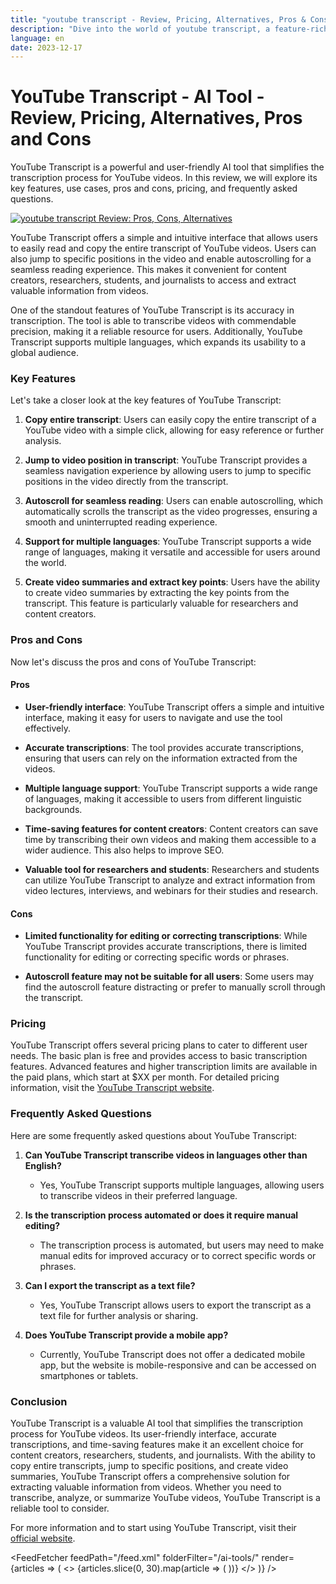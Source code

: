 ```yaml
---
title: "youtube transcript - Review, Pricing, Alternatives, Pros & Cons"
description: "Dive into the world of youtube transcript, a feature-rich AI tool. Learn about its features, pricing, and how it's making an impact. Don't miss out!"
language: en
date: 2023-12-17
---
```


# YouTube Transcript - AI Tool - Review, Pricing, Alternatives, Pros and Cons
        
YouTube Transcript is a powerful and user-friendly AI tool that simplifies the transcription process for YouTube videos. In this review, we will explore its key features, use cases, pros and cons, pricing, and frequently asked questions.


<BlogHeader />


[![youtube transcript Review: Pros, Cons, Alternatives](/ai-tools/youtube-transcript.png)](https://youtubetranscript.com/)



YouTube Transcript offers a simple and intuitive interface that allows users to easily read and copy the entire transcript of YouTube videos. Users can also jump to specific positions in the video and enable autoscrolling for a seamless reading experience. This makes it convenient for content creators, researchers, students, and journalists to access and extract valuable information from videos.

One of the standout features of YouTube Transcript is its accuracy in transcription. The tool is able to transcribe videos with commendable precision, making it a reliable resource for users. Additionally, YouTube Transcript supports multiple languages, which expands its usability to a global audience.

### Key Features

Let's take a closer look at the key features of YouTube Transcript:

1. **Copy entire transcript**: Users can easily copy the entire transcript of a YouTube video with a simple click, allowing for easy reference or further analysis.

2. **Jump to video position in transcript**: YouTube Transcript provides a seamless navigation experience by allowing users to jump to specific positions in the video directly from the transcript.

3. **Autoscroll for seamless reading**: Users can enable autoscrolling, which automatically scrolls the transcript as the video progresses, ensuring a smooth and uninterrupted reading experience.

4. **Support for multiple languages**: YouTube Transcript supports a wide range of languages, making it versatile and accessible for users around the world.

5. **Create video summaries and extract key points**: Users have the ability to create video summaries by extracting the key points from the transcript. This feature is particularly valuable for researchers and content creators.

### Pros and Cons

Now let's discuss the pros and cons of YouTube Transcript:

#### Pros

- **User-friendly interface**: YouTube Transcript offers a simple and intuitive interface, making it easy for users to navigate and use the tool effectively.

- **Accurate transcriptions**: The tool provides accurate transcriptions, ensuring that users can rely on the information extracted from the videos.

- **Multiple language support**: YouTube Transcript supports a wide range of languages, making it accessible to users from different linguistic backgrounds.

- **Time-saving features for content creators**: Content creators can save time by transcribing their own videos and making them accessible to a wider audience. This also helps to improve SEO.

- **Valuable tool for researchers and students**: Researchers and students can utilize YouTube Transcript to analyze and extract information from video lectures, interviews, and webinars for their studies and research.

#### Cons

- **Limited functionality for editing or correcting transcriptions**: While YouTube Transcript provides accurate transcriptions, there is limited functionality for editing or correcting specific words or phrases.

- **Autoscroll feature may not be suitable for all users**: Some users may find the autoscroll feature distracting or prefer to manually scroll through the transcript.

### Pricing

YouTube Transcript offers several pricing plans to cater to different user needs. The basic plan is free and provides access to basic transcription features. Advanced features and higher transcription limits are available in the paid plans, which start at $XX per month. For detailed pricing information, visit the [YouTube Transcript website](https://youtubetranscript.com/pricing).

### Frequently Asked Questions

Here are some frequently asked questions about YouTube Transcript:

1. **Can YouTube Transcript transcribe videos in languages other than English?**
   - Yes, YouTube Transcript supports multiple languages, allowing users to transcribe videos in their preferred language.

2. **Is the transcription process automated or does it require manual editing?**
   - The transcription process is automated, but users may need to make manual edits for improved accuracy or to correct specific words or phrases.

3. **Can I export the transcript as a text file?**
   - Yes, YouTube Transcript allows users to export the transcript as a text file for further analysis or sharing.

4. **Does YouTube Transcript provide a mobile app?**
   - Currently, YouTube Transcript does not offer a dedicated mobile app, but the website is mobile-responsive and can be accessed on smartphones or tablets.

### Conclusion

YouTube Transcript is a valuable AI tool that simplifies the transcription process for YouTube videos. Its user-friendly interface, accurate transcriptions, and time-saving features make it an excellent choice for content creators, researchers, students, and journalists. With the ability to copy entire transcripts, jump to specific positions, and create video summaries, YouTube Transcript offers a comprehensive solution for extracting valuable information from videos. Whether you need to transcribe, analyze, or summarize YouTube videos, YouTube Transcript is a reliable tool to consider.

For more information and to start using YouTube Transcript, visit their [official website](https://youtubetranscript.com/).


<AdComponent />


<FeedFetcher feedPath="/feed.xml" folderFilter="/ai-tools/" render={articles => (
    <>
        <Cards>
            {articles.slice(0, 30).map(article => (
                <Card key={article.link} title={article.title} href={article.link} />
            ))}
        </Cards>
    </>
)} />

